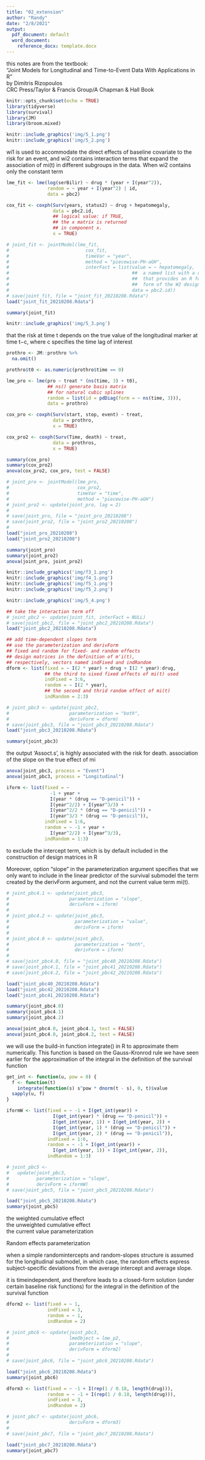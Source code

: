 ```yaml
---
title: "02_extension"
author: "Randy"
date: "2/8/2021"
output:
  pdf_document: default
  word_document:
    reference_docx: template.docx
---
```

this notes are from  the textbook:\
"Joint Models for Longitudinal and Time-to-Event Data With Applications in R"\
by Dimitris Rizopoulos\
CRC Press/Taylor & Francis Group/A Chapman & Hall Book\

```r
knitr::opts_chunk$set(echo = TRUE)
library(tidyverse)
library(survival)
library(JM)
library(broom.mixed)
```

```r
knitr::include_graphics('img/5_1.png')
knitr::include_graphics('img/5_2.png')
```

wi1 is used to accommodate the direct effects of baseline
covariate to the risk for an event, and wi2 contains interaction terms 
that expand the association of mi(t) in different subgroups in the data. 
When wi2 contains only the constant term

```r
lme_fit <- lme(log(serBilir) ~ drug * (year + I(year^2)),
               random = ~ year + I(year^2) | id, 
               data = pbc2)

cox_fit <- coxph(Surv(years, status2) ~ drug + hepatomegaly,
                 data = pbc2.id, 
                 ## logical value: if TRUE,
                 ## the x matrix is returned 
                 ## in component x.
                 x = TRUE)
```


```r
# joint_fit <- jointModel(lme_fit, 
#                            cox_fit, 
#                            timeVar = "year",
#                            method = "piecewise-PH-aGH",
#                            interFact = list(value = ~ hepatomegaly, 
#                                             ##  a named list with a component named value 
#                                             ##  that provides an R formula specifying the 
#                                             ##  form of the W2 design matrix
#                                             data = pbc2.id))
# save(joint_fit, file = "joint_fit_20210208.Rdata")
load("joint_fit_20210208.Rdata")

summary(joint_fit)
```

```r
knitr::include_graphics('img/5_3.png')
```
that the risk at time t depends on the true value of the longitudinal marker at time t−c, 
where c specifies the time lag of interest

```r
prothro <- JM::prothro %>% 
  na.omit() 

prothro$t0 <- as.numeric(prothro$time == 0)

lme_pro <- lme(pro ~ treat * (ns(time, 3) + t0),
               ## ns() generate basis matrix 
               ## for natural cubic splines
               random = list(id = pdDiag(form = ~ ns(time, 3))),
               data = prothro)

cox_pro <- coxph(Surv(start, stop, event) ~ treat, 
                 data = prothro,
                 x = TRUE)

cox_pro2 <- coxph(Surv(Time, death) ~ treat, 
                 data = prothros,
                 x = TRUE)
```

```r
summary(cox_pro)
summary(cox_pro2)
anova(cox_pro2, cox_pro, test = FALSE)
```

```r
# joint_pro <- jointModel(lme_pro,
#                         cox_pro2,
#                         timeVar = "time",
#                         method = "piecewise-PH-aGH")
# joint_pro2 <- update(joint_pro, lag = 2)
# 
# save(joint_pro, file = "joint_pro_20210208")
# save(joint_pro2, file = "joint_pro2_20210208")
# 
load("joint_pro_20210208")
load("joint_pro2_20210208")
```


```r
summary(joint_pro)
summary(joint_pro2)
anova(joint_pro, joint_pro2)
```


```r
knitr::include_graphics('img/f3_1.png')
knitr::include_graphics('img/f4_1.png')
knitr::include_graphics('img/f5_1.png')
knitr::include_graphics('img/f5_2.png')
```




```r
knitr::include_graphics('img/5_4.png')
```


```r
## take the interaction term off
# joint_pbc2 <- update(joint_fit, interFact = NULL)
# save(joint_pbc2, file = "joint_pbc2_20210208.Rdata")
load("joint_pbc2_20210208.Rdata")

## add time-dependent slopes term
## use the parameterization and derivForm
## fixed and random for fixed- and random effects 
## design matrices in the definition of m'i(t), 
## respectively, vectors named indFixed and indRandom
dform <- list(fixed = ~ I(2 * year) + drug + I(2 * year):drug,
              ## the third to sixed fixed effects of mi(t) used
              indFixed = 3:6, 
              random = ~ I(2 * year), 
              ## the second and thrid random effect of mi(t)
              indRandom = 2:3)

# joint_pbc3 <- update(joint_pbc2, 
#                      parameterization = "both",
#                      derivForm = dform)
# save(joint_pbc3, file = "joint_pbc3_20210208.Rdata")
load("joint_pbc3_20210208.Rdata")

summary(joint_pbc3)
```

the output ‘Assoct.s’, is highly associated with the risk for death. 
association of the slope on the true effect of mi

```r
anova(joint_pbc3, process = "Event")
anova(joint_pbc3, process = "Longitudinal")
```


```r
iform <- list(fixed = ~ 
                -1 + year + 
                I(year * (drug == "D-penicil")) + 
                I(year^2/2) + I(year^3/3) +
                I(year^2/2 * (drug == "D-penicil")) + 
                I(year^3/3 * (drug == "D-penicil")),
              indFixed = 1:6,
              random = ~ -1 + year + 
                I(year^2/2) + I(year^3/3),
              indRandom = 1:3)
```

to exclude the intercept term, 
which is by default included
in the construction of design matrices in R

Moreover, option "slope" in the parameterization argument specifies 
that we only want to include in the linear predictor of 
the survival submodel the term created by the derivForm argument, 
and not the current value term mi(t).

```r
# joint_pbc4.1 <- update(joint_pbc3, 
#                      parameterization = "slope",
#                      derivForm = iform)
# 
# joint_pbc4.2 <- update(joint_pbc3, 
#                        parameterization = "value",
#                        derivForm = iform)
# 
# joint_pbc4.0 <- update(joint_pbc3, 
#                        parameterization = "both",
#                        derivForm = iform)
# 
# save(joint_pbc4.0, file = "joint_pbc40_20210208.Rdata")
# save(joint_pbc4.1, file = "joint_pbc41_20210208.Rdata")
# save(joint_pbc4.2, file = "joint_pbc42_20210208.Rdata")

load("joint_pbc40_20210208.Rdata") 
load("joint_pbc42_20210208.Rdata")
load("joint_pbc41_20210208.Rdata")

summary(joint_pbc4.0)
summary(joint_pbc4.1)
summary(joint_pbc4.2)

anova(joint_pbc4.0, joint_pbc4.1, test = FALSE)
anova(joint_pbc4.0, joint_pbc4.2, test = FALSE)
```


we will use the build-in function integrate() in R 
to approximate them numerically. 
This function is based on the Gauss-Kronrod rule we have seen earlier 
for the approximation of the integral 
in the definition of the survival function

```r
get_int <- function(u, pow = 0) {
  f <- function(t)
    integrate(function(s) s^pow * dnorm(t - s), 0, t)$value
  sapply(u, f)
}
```

```r
iformW <- list(fixed = ~ -1 + I(get_int(year)) +
                 I(get_int(year) * (drug == "D-penicil")) +
                 I(get_int(year, 1)) + I(get_int(year, 2)) +
                 I(get_int(year, 1) * (drug == "D-penicil")) +
                 I(get_int(year, 2) * (drug == "D-penicil")),
               indFixed = 1:6,
               random = ~ -1 + I(get_int(year)) + 
                 I(get_int(year, 1)) + I(get_int(year, 2)),
               indRandom = 1:3)

# joint_pbc5 <- 
#   update(joint_pbc3,
#          parameterization = "slope",
#          derivForm = iformW)
# save(joint_pbc5, file = "joint_pbc5_20210208.Rdata")

load("joint_pbc5_20210208.Rdata")
summary(joint_pbc5)
```

the weighted cumulative effect\
the unweighted cumulative effect\
the current value parameterization\


Random effects parameterization

when a simple randomintercepts and random-slopes structure is assumed 
for the longitudinal submodel, in which case, 
the random effects express subject-specific deviations
from the average intercept and average slope.

it is timeindependent, and therefore leads to a closed-form solution 
(under certain baseline risk functions) for the integral 
in the definition of the survival function


```r
dform2 <- list(fixed = ~ 1, 
               indFixed = 3,
               random = ~ 1, 
               indRandom = 2)

# joint_pbc6 <- update(joint_pbc3, 
#                      lmeObject = lme_p2,
#                      parameterization = "slope", 
#                      derivForm = dform2)
# 
# save(joint_pbc6, file = "joint_pbc6_20210208.Rdata")

load("joint_pbc6_20210208.Rdata")
summary(joint_pbc6)
```


```r
dform3 <- list(fixed = ~ -1 + I(rep(1 / 0.18, length(drug))),
               random = ~ -1 + I(rep(1 / 0.18, length(drug))),
               indFixed = 3, 
               indRandom = 2)

# joint_pbc7 <- update(joint_pbc6, 
#                      derivForm = dform3)
# 
# save(joint_pbc7, file = "joint_pbc7_20210208.Rdata")

load("joint_pbc7_20210208.Rdata")
summary(joint_pbc7)
```













